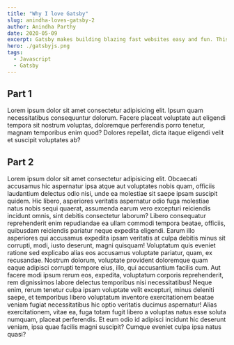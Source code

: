 ```yaml
---
title: "Why I love Gatsby"
slug: anindha-loves-gatsby-2
author: Anindha Parthy
date: 2020-05-09
excerpt: Gatsby makes building blazing fast websites easy and fun. This details the start of the adventure of a back-end engineer turned Gatsby fanboy.
hero: ./gatsbyjs.png
tags:
  - Javascript
  - Gatsby
---
```


## Part 1

Lorem ipsum dolor sit amet consectetur adipisicing elit. Ipsum quam necessitatibus consequuntur dolorum. Facere placeat voluptate aut eligendi tempora sit nostrum voluptas, doloremque perferendis porro tenetur, magnam temporibus enim quod? Dolores repellat, dicta itaque eligendi velit et suscipit voluptates ab?

## Part 2

Lorem ipsum dolor sit amet consectetur adipisicing elit. Obcaecati accusamus hic aspernatur ipsa atque aut voluptates nobis quam, officiis laudantium delectus odio nisi, unde ea molestiae sit saepe ipsam suscipit quidem. Hic libero, asperiores veritatis aspernatur odio fuga molestiae natus nobis sequi quaerat, assumenda earum vero excepturi reiciendis incidunt omnis, sint debitis consectetur laborum? Libero consequatur reprehenderit enim repudiandae ea ullam commodi tempora beatae, officiis, quibusdam reiciendis pariatur neque expedita eligendi. Earum illo asperiores qui accusamus expedita ipsam veritatis at culpa debitis minus sit corrupti, modi, iusto deserunt, magni quisquam! Voluptatum quis eveniet ratione sed explicabo alias eos accusamus voluptate pariatur, quam, ex recusandae. Nostrum dolorum, voluptate provident doloremque quam eaque adipisci corrupti tempore eius, illo, qui accusantium facilis cum. Aut facere modi ipsum rerum eos, expedita, voluptatum corporis reprehenderit, rem dignissimos labore delectus temporibus nisi necessitatibus! Neque enim, rerum tenetur culpa ipsam voluptate velit excepturi, minus deleniti saepe, et temporibus libero voluptatum inventore exercitationem beatae veniam fugiat necessitatibus hic optio veritatis ducimus aspernatur! Alias exercitationem, vitae ea, fuga totam fugit libero a voluptas natus esse soluta numquam, placeat perferendis. Et eum odio id adipisci incidunt hic deserunt veniam, ipsa quae facilis magni suscipit? Cumque eveniet culpa ipsa natus quasi?
